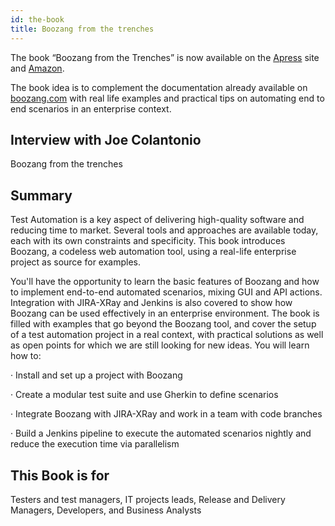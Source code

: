 ```yaml
---
id: the-book
title: Boozang from the trenches
---
```


The book “Boozang from the Trenches” is now available on the [Apress](https://link.springer.com/book/10.1007/978-1-4842-9010-1) site and [Amazon](https://www.amazon.com/Boozang-Trenches-Automation-Enterprise-Environment-ebook/dp/B0BQV91G8Z/ref=sr_1_1?crid=3FF9LZE477M55&keywords=boozang&qid=1672079538&sprefix=boozeng%2Caps%2C219&sr=8-1).

The book idea is to complement the documentation already available on [boozang.com](https://boozang.com) with real life examples and practical tips on automating end to end scenarios in an enterprise context.

## Interview with Joe Colantonio


<YouTubeEmbed embedId="24Ae5S_3qts">Boozang from the trenches</YouTubeEmbed>

## Summary

Test Automation is a key aspect of delivering high-quality software and reducing time to market. Several tools and approaches are available today, each with its own constraints and specificity. This book introduces Boozang, a codeless web automation tool, using a real-life enterprise project  as source for examples. 

You'll have the opportunity to learn the basic features of Boozang and how to implement end-to-end automated scenarios, mixing GUI and API actions. Integration with JIRA-XRay and Jenkins is also covered to show how Boozang can be used effectively in an enterprise environment. The book is filled with examples that go beyond the Boozang tool, and cover the setup of a test automation project in a real context, with practical solutions as well as open points for which we are still looking for new ideas. 
You will learn how to:

·         Install and set up a project with Boozang

·         Create a modular test suite and use Gherkin to define scenarios

·         Integrate Boozang with JIRA-XRay and work in a team with code branches

·         Build a Jenkins pipeline to execute the automated scenarios nightly and reduce the execution time via parallelism
 

## This Book is for

Testers and test managers, IT projects leads, Release and Delivery Managers, Developers, and Business Analysts